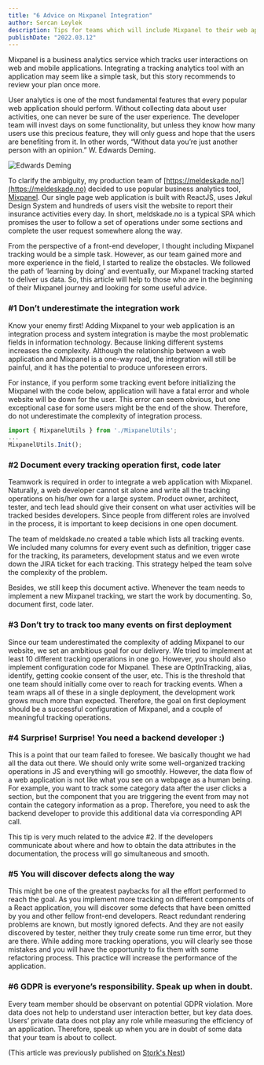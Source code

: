 ```yaml
---
title: "6 Advice on Mixpanel Integration"
author: Sercan Leylek
description: Tips for teams which will include Mixpanel to their web applications.
publishDate: "2022.03.12"
---
```


<Ingress>
    Mixpanel is a business analytics service which tracks user interactions on web and mobile applications. Integrating
    a tracking analytics tool with an application may seem like a simple task, but this story recommends to review your
    plan once more.
</Ingress>

User analytics is one of the most fundamental features that every popular web application should perform.
Without collecting data about user activities, one can never be sure of the user experience.
The developer team will invest days on some functionality, but unless they know how many users use this precious feature,
they will only guess and hope that the users are benefiting from it.
In other words, “Without data you’re just another person with an opinion.” W. Edwards Deming.

![Edwards Deming](/assets/blog/quote-edwards-deming-data-opinion.jpg)

To clarify the ambiguity, my production team of [https://meldeskade.no/](https://meldeskade.no) decided to use popular business analytics tool, [Mixpanel](https://mixpanel.com/).
Our single page web application is built with ReactJS, uses Jøkul Design System and hundreds of users visit the website
to report their insurance activities every day.
In short, meldskade.no is a typical SPA which promises the user to follow a set of operations
under some sections and complete the user request somewhere along the way.

From the perspective of a front-end developer, I thought including Mixpanel tracking would be a simple task. However, as our team gained more and more experience in the field, I started to realize the obstacles. We followed the path of ‘learning by doing’ and eventually, our Mixpanel tracking started to deliver us data. So, this article will help to those who are in the beginning of their Mixpanel journey and looking for some useful advice.

### #1 Don’t underestimate the integration work

Know your enemy first! Adding Mixpanel to your web application is an integration process and system integration is maybe the most problematic fields in information technology. Because linking different systems increases the complexity. Although the relationship between a web application and Mixpanel is a one-way road, the integration will still be painful, and it has the potential to produce unforeseen errors.

For instance, if you perform some tracking event before initializing the Mixpanel with the code below, application will have a fatal error and whole website will be down for the user. This error can seem obvious, but one exceptional case for some users might be the end of the show. Therefore, do not underestimate the complexity of integration process.

```javascript
import { MixpanelUtils } from './MixpanelUtils';
...
MixpanelUtils.Init();
```

### #2 Document every tracking operation first, code later

Teamwork is required in order to integrate a web application with Mixpanel. Naturally, a web developer cannot sit alone and write all the tracking operations on his/her own for a large system. Product owner, architect, tester, and tech lead should give their consent on what user activities will be tracked besides developers. Since people from different roles are involved in the process, it is important to keep decisions in one open document.

The team of meldskade.no created a table which lists all tracking events. We included many columns for every event such as definition, trigger case for the tracking, its parameters, development status and we even wrote down the JIRA ticket for each tracking. This strategy helped the team solve the complexity of the problem.

Besides, we still keep this document active. Whenever the team needs to implement a new Mixpanel tracking, we start the work by documenting. So, document first, code later.

### #3 Don’t try to track too many events on first deployment

Since our team underestimated the complexity of adding Mixpanel to our website, we set an ambitious goal for our delivery. We tried to implement at least 10 different tracking operations in one go. However, you should also implement configuration code for Mixpanel. These are OptInTracking, alias, identify, getting cookie consent of the user, etc. This is the threshold that one team should initially come over to reach for tracking events. When a team wraps all of these in a single deployment, the development work grows much more than expected. Therefore, the goal on first deployment should be a successful configuration of Mixpanel, and a couple of meaningful tracking operations.

### #4 Surprise! Surprise! You need a backend developer :)

This is a point that our team failed to foresee. We basically thought we had all the data out there. We should only write some well-organized tracking operations in JS and everything will go smoothly. However, the data flow of a web application is not like what you see on a webpage as a human being. For example, you want to track some category data after the user clicks a section, but the component that you are triggering the event from may not contain the category information as a prop. Therefore, you need to ask the backend developer to provide this additional data via corresponding API call.

This tip is very much related to the advice #2. If the developers communicate about where and how to obtain the data attributes in the documentation, the process will go simultaneous and smooth.

### #5 You will discover defects along the way

This might be one of the greatest paybacks for all the effort performed to reach the goal. As you implement more tracking on different components of a React application, you will discover some defects that have been omitted by you and other fellow front-end developers. React redundant rendering problems are known, but mostly ignored defects. And they are not easily discovered by tester, neither they truly create some run time error, but they are there. While adding more tracking operations, you will clearly see those mistakes and you will have the opportunity to fix them with some refactoring process. This practice will increase the performance of the application.

### #6 GDPR is everyone’s responsibility. Speak up when in doubt.

Every team member should be observant on potential GDPR violation. More data does not help to understand user interaction better, but key data does. Users’ private data does not play any role while measuring the efficiency of an application. Therefore, speak up when you are in doubt of some data that your team is about to collect.

(This article was previously published on [Stork's Nest](https://storksnestblog.wordpress.com/2022/03/12/6-advice-on-mixpanel-integration%ef%bf%bc/))
